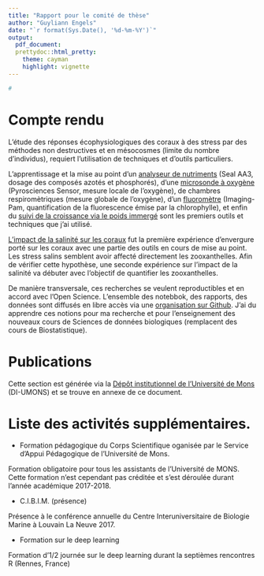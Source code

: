 ```yaml
---
title: "Rapport pour le comité de thèse"
author: "Guyliann Engels"
date: "`r format(Sys.Date(), '%d-%m-%Y')`"
output:
  pdf_document:
  prettydoc::html_pretty:
    theme: cayman
    highlight: vignette
---
```


```r
#
```

# Compte rendu 

L'étude des réponses écophysiologiques des coraux à des stress par des méthodes non destructives et en mésocosmes (limite du nombre d'individus), requiert l'utilisation de techniques et d'outils particuliers. 

L'apprentissage et la mise au point d'un [analyseur de nutriments](https://github.com/EcoNum/protocol_seal_aa3) (Seal AA3, dosage des composés azotés et phosphorés), d'une [microsonde à oxygène](https://github.com/EcoNum/oxygen_microsensors) (Pyrosciences Sensor, mesure locale de l'oxygène), de chambres respiromètriques (mesure globale de l'oxygène), d'un [fluoromètre](https://github.com/EcoNum/pam_fluorometry) (Imaging-Pam, quantification de la fluorescence émise par la chlorophylle), et enfin du [suivi de la croissance via le poids immergé](https://github.com/EcoNum/coral_growth001) sont les premiers outils et techniques que j'ai utilisé.

[L'impact de la salinité sur les coraux](https://github.com/EcoNum/coral_salinity002) fut la première expérience d'envergure porté sur les coraux avec une partie des outils en cours de mise au point. Les stress salins semblent avoir affecté directement les zooxanthelles. Afin de vérifier cette hypothèse, une seconde expérience sur l'impact de la salinité va débuter avec l'objectif de quantifier les zooxanthelles. 

De manière transversale, ces recherches se veulent reproductibles et en accord avec l'Open Science. L'ensemble des notebbok, des rapports, des données sont diffusés en libre accès via une [organisation sur Github](https://github.com/EcoNum). J'ai du apprendre ces notions pour ma recherche et pour l'enseignement des nouveaux cours de Sciences de données biologiques (remplacent des cours de Biostatistique).


# Publications 

Cette section est générée via la [Dépôt institutionnel de l’Université de Mons](http://di.umons.ac.be/catalogue.aspx) (DI-UMONS) et se trouve en annexe de ce document.

# Liste des activités supplémentaires.

- Formation pédagogique du Corps Scientifique oganisée par le Service d'Appui Pédagogique de l'Université de Mons.

Formation obligatoire pour tous les assistants de l'Université de MONS. Cette formation n'est cependant pas créditée et s'est déroulée durant l'année académique 2017-2018. 

- C.I.B.I.M. (présence)

Présence à le conférence annuelle du Centre Interuniversitaire de Biologie Marine à Louvain La Neuve 2017.

- Formation sur le deep learning 

Formation d'1/2 journée sur le deep learning durant la septièmes rencontres R (Rennes, France)
